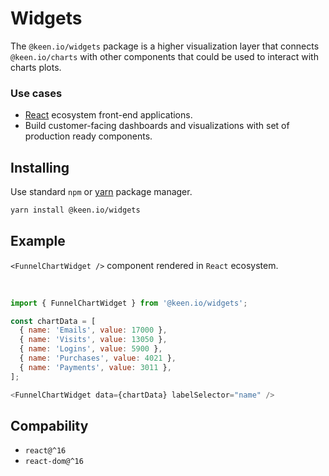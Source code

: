 
<Meta title="Docs|Widgets" />

# Widgets

The `@keen.io/widgets` package is a higher visualization layer that connects `@keen.io/charts` with other components
that could be used to interact with charts plots.

### Use cases
- [React](https://reactjs.org/) ecosystem front-end applications.
- Build customer-facing dashboards and visualizations with set of production ready components.

## Installing

Use standard `npm` or [yarn](https://yarnpkg.com/lang/en/) package manager.

```sh
yarn install @keen.io/widgets
```

## Example
`<FunnelChartWidget />` component rendered in `React` ecosystem.

<Story id="visualizations-funnel-chart-widget--widget" />

<br/>

```js
import { FunnelChartWidget } from '@keen.io/widgets';

const chartData = [
  { name: 'Emails', value: 17000 },
  { name: 'Visits', value: 13050 },
  { name: 'Logins', value: 5900 },
  { name: 'Purchases', value: 4021 },
  { name: 'Payments', value: 3011 },
];

<FunnelChartWidget data={chartData} labelSelector="name" />
```

## Compability

- `react@^16`
- `react-dom@^16`
